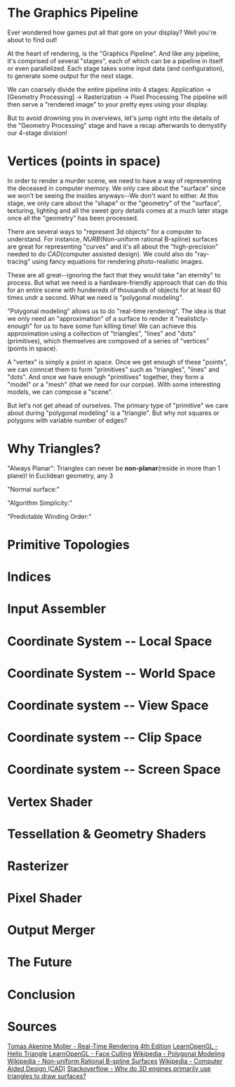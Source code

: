 # The Graphics Pipeline
Ever wondered how games put all that gore on your display? Well you're about to find out!

At the heart of rendering, is the "Graphics Pipeline". And like any pipeline, it's comprised 
of several "stages", each of which can be a pipeline in itself or even parallelized.
Each stage takes some input data (and configuration), to generate some output for the next stage. 

We can coarsely divide the entire pipeline into 4 stages:
Application -> [Geometry Processing] -> Rasterization -> Pixel Processing
The pipeline will then serve a "rendered image" to your pretty eyes using your display.

But to avoid drowning you in overviews, let's jump right into the details of the "Geometry Processing"
stage and have a recap afterwards to demystify our 4-stage division!

# Vertices (points in space)
In order to render a murder scene, we need to have a way of representing the deceased in computer memory.
We only care about the "surface" since we won't be seeing the insides anyways--We don\'t want to either.
At this stage, we only care about the "shape" or the "geometry" of the "surface",
texturing, lighting and all the sweet gory details comes at a much later stage once all the "geometry" has been processed.

There are several ways to "represent 3d objects" for a computer to understand.
For instance, _NURB_(Non-uniform rational B-spline) surfaces are great for representing "curves"
and it's all about the "high-precision" needed to do _CAD_(computer assisted design).
We could also do "ray-tracing" using fancy equations for rendering photo-realistic images.

These are all great--ignoring the fact that they would take "an eternity" to process.
But what we need is a hardware-friendly approach that can do this for an entire scene with
hundereds of thousands of objects for at least 60 times undr a second. What we need is "polygonal modeling".

"Polygonal modeling" allows us to do "real-time rendering". The idea is that we only need an
"approximation" of a surface to render it "realisticly-enough" for us to have some fun killing time!
We can achieve this approximation using a collection of "triangles", "lines" and "dots" (primitives),
which themselves are composed of a series of "vertices" (points in space).

A "vertex" is simply a point in space.
Once we get enough of these "points", we can conncet them to form "primitives" such as "triangles", "lines" and "dots".
And once we have enough "primitives" together, they form a "model" or a "mesh" (that we need for our corpse).
With some interesting models, we can compose a "scene".

But let's not get ahead of ourselves. The primary type of "primitive" we care about during "polygonal modeling"
is a "triangle". But why not squares or polygons with variable number of edges?

# Why Triangles?
"Always Planar":
Triangles can never be __non-planar__(reside in more than 1 plane)! In Euclidean geometry, any 
3 


"Normal surface:"

"Algorithm Simplicity:"

"Predictable Winding Order:"

# Primitive Topologies

# Indices

# Input Assembler

# Coordinate System -- Local Space

# Coordinate System -- World Space

# Coordinate system -- View Space

# Coordinate system -- Clip Space

# Coordinate system -- Screen Space

# Vertex Shader

# Tessellation & Geometry Shaders

# Rasterizer

# Pixel Shader

# Output Merger 

# The Future

# Conclusion

# Sources
[Tomas Akenine Moller - Real-Time Rendering 4th Edition](https://www.realtimerendering.com/intro.html)
[LearnOpenGL - Hello Triangle](https://learnopengl.com/Getting-started/Hello-Triangle)
[LearnOpenGL - Face Culling](https://learnopengl.com/Advanced-OpenGL/Face-culling)
[Wikipedia - Polygonal Modeling](https://en.wikipedia.org/wiki/Polygonal_modeling)
[Wikipedia - Non-uniform Rational B-spline Surfaces](https://en.wikipedia.org/wiki/Non-uniform_rational_B-spline)
[Wikipedia - Computer Aided Design (CAD)](https://en.wikipedia.org/wiki/Computer-aided_design)
[Stackoverflow - Why do 3D engines primarily use triangles to draw surfaces?](https://stackoverflow.com/questions/6100528/why-do-3d-engines-primarily-use-triangles-to-draw-surfaces)
